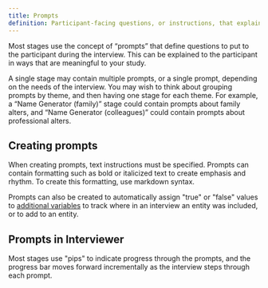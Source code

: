 ```yaml
---
title: Prompts
definition: Participant-facing questions, or instructions, that explain which data should be provided or how to complete the task on a given stage.
---
```


Most stages use the concept of “prompts” that define questions to put to the participant during the interview. This can be explained to the participant in ways that are meaningful to your study.

A single stage may contain multiple prompts, or a single prompt, depending on the needs of the interview. You may wish to think about grouping prompts by theme, and then having one stage for each theme. For example, a “Name Generator (family)” stage could contain prompts about family alters, and “Name Generator (colleagues)” could contain prompts about professional alters.

<StandAloneImage
  src="/documentation/assets/img/key-concepts/prompts/multiple-prompts.png"
  content="Multiple prompts on a name generator stage in Architect."
/>

## Creating prompts

When creating prompts, text instructions must be specified. Prompts can contain formatting such as bold or italicized text to create emphasis and rhythm. To create this formatting, use markdown syntax.

<StandAloneImage
  src="/documentation/assets/img/key-concepts/prompts/edit-prompt.png"
  content="Editing a prompt in Architect"
/>

Prompts can also be created to automatically assign "true" or "false" values to [additional variables](./additional-variables.md) to track where in an interview an entity was included, or to add to an entity.

## Prompts in Interviewer

Most stages use "pips" to indicate progress through the prompts, and the progress bar moves forward incrementally as the interview steps through each prompt.

<StandAloneImage
  src="/documentation/assets/img/key-concepts/prompts/nc-prompts.png"
  content="Pips above the question on a prompt in Interviewer indicate progress on the stage"
/>
